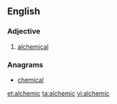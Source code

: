 ==English==

===Adjective===
{{en-adj|-}}

# [[alchemical]]

===Anagrams===
* [[chemical#English|chemical]]

[[et:alchemic]]
[[ta:alchemic]]
[[vi:alchemic]]
